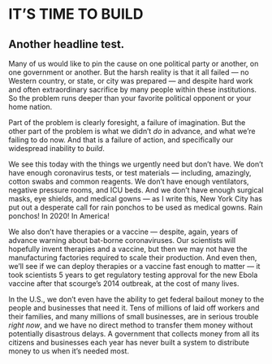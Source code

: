 
<DocsLayout>

# IT’S TIME TO BUILD

## Another headline test.

Many of us would like to pin the cause on one political party or another, on one government or another. But the harsh reality is that it all failed — no Western country, or state, or city was prepared — and despite hard work and often extraordinary sacrifice by many people within these institutions. So the problem runs deeper than your favorite political opponent or your home nation.

Part of the problem is clearly foresight, a failure of imagination. But the other part of the problem is what we didn’t _do_ in advance, and what we’re failing to do now. And that is a failure of action, and specifically our widespread inability to _build_.

We see this today with the things we urgently need but don’t have. We don’t have enough coronavirus tests, or test materials — including, amazingly, cotton swabs and common reagents. We don’t have enough ventilators, negative pressure rooms, and ICU beds. And we don’t have enough surgical masks, eye shields, and medical gowns — as I write this, New York City has put out a desperate call for rain ponchos to be used as medical gowns. Rain ponchos! In 2020! In America!

We also don’t have therapies or a vaccine — despite, again, years of advance warning about bat-borne coronaviruses. Our scientists will hopefully invent therapies and a vaccine, but then we may not have the manufacturing factories required to scale their production. And even then, we’ll see if we can deploy therapies or a vaccine fast enough to matter — it took scientists 5 years to get regulatory testing approval for the new Ebola vaccine after that scourge’s 2014 outbreak, at the cost of many lives.

In the U.S., we don’t even have the ability to get federal bailout money to the people and businesses that need it. Tens of millions of laid off workers and their families, and many millions of small businesses, are in serious trouble _right now_, and we have no direct method to transfer them money without potentially disastrous delays. A government that collects money from all its citizens and businesses each year has never built a system to distribute money to us when it’s needed most.

</DocsLayout>
